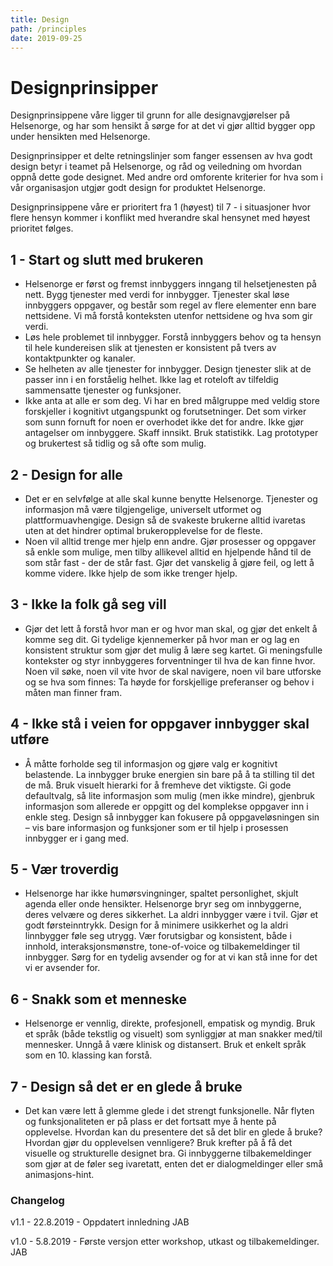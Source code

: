 ```yaml
---
title: Design
path: /principles
date: 2019-09-25
---
```


# Designprinsipper

<Preamble>
  Designprinsippene våre ligger til grunn for alle designavgjørelser på Helsenorge, og har som hensikt å sørge for at
  det vi gjør alltid bygger opp under hensikten med Helsenorge.
</Preamble>

Designprinsipper et delte retningslinjer som fanger essensen av hva godt design betyr i teamet på Helsenorge, og råd og veiledning om hvordan oppnå dette gode designet. Med andre ord omforente kriterier for hva som i vår organisasjon utgjør godt design for produktet Helsenorge.

Designprinsippene våre er prioritert fra 1 (høyest) til 7 - i situasjoner hvor flere hensyn kommer i konflikt med hverandre skal hensynet med høyest prioritet følges.

## 1 - Start og slutt med brukeren

- Helsenorge er først og fremst innbyggers inngang til helsetjenesten på nett. Bygg tjenester med verdi for innbygger. Tjenester skal løse innbyggers oppgaver, og består som regel av flere elementer enn bare nettsidene. Vi må forstå konteksten utenfor nettsidene og hva som gir verdi.
- Løs hele problemet til innbygger. Forstå innbyggers behov og ta hensyn til hele kundereisen slik at tjenesten er konsistent på tvers av kontaktpunkter og kanaler.
- Se helheten av alle tjenester for innbygger. Design tjenester slik at de passer inn i en forståelig helhet. Ikke lag et roteloft av tilfeldig sammensatte tjenester og funksjoner.
- Ikke anta at alle er som deg. Vi har en bred målgruppe med veldig store forskjeller i kognitivt utgangspunkt og forutsetninger. Det som virker som sunn fornuft for noen er overhodet ikke det for andre. Ikke gjør antagelser om innbyggere. Skaff innsikt. Bruk statistikk. Lag prototyper og brukertest så tidlig og så ofte som mulig.

## 2 - Design for alle

- Det er en selvfølge at alle skal kunne benytte Helsenorge. Tjenester og informasjon må være tilgjengelige, universelt utformet og plattformuavhengige. Design så de svakeste brukerne alltid ivaretas uten at det hindrer optimal brukeropplevelse for de fleste.
- Noen vil alltid trenge mer hjelp enn andre. Gjør prosesser og oppgaver så enkle som mulige, men tilby allikevel alltid en hjelpende hånd til de som står fast - der de står fast. Gjør det vanskelig å gjøre feil, og lett å komme videre. Ikke hjelp de som ikke trenger hjelp.

## 3 - Ikke la folk gå seg vill

- Gjør det lett å forstå hvor man er og hvor man skal, og gjør det enkelt å komme seg dit. Gi tydelige kjennemerker på hvor man er og lag en konsistent struktur som gjør det mulig å lære seg kartet. Gi meningsfulle kontekster og styr innbyggeres forventninger til hva de kan finne hvor. Noen vil søke, noen vil vite hvor de skal navigere, noen vil bare utforske og se hva som finnes: Ta høyde for forskjellige preferanser og behov i måten man finner fram.

## 4 - Ikke stå i veien for oppgaver innbygger skal utføre

- Å måtte forholde seg til informasjon og gjøre valg er kognitivt belastende. La innbygger bruke energien sin bare på å ta stilling til det de må. Bruk visuelt hierarki for å fremheve det viktigste. Gi gode defaultvalg, så lite informasjon som mulig (men ikke mindre), gjenbruk informasjon som allerede er oppgitt og del komplekse oppgaver inn i enkle steg. Design så innbygger kan fokusere på oppgaveløsningen sin – vis bare informasjon og funksjoner som er til hjelp i prosessen innbygger er i gang med.

## 5 - Vær troverdig

- Helsenorge har ikke humørsvingninger, spaltet personlighet, skjult agenda eller onde hensikter. Helsenorge bryr seg om innbyggerne, deres velvære og deres sikkerhet. La aldri innbygger være i tvil. Gjør et godt førsteinntrykk. Design for å minimere usikkerhet og la aldri linnbygger føle seg utrygg. Vær forutsigbar og konsistent, både i innhold, interaksjonsmønstre, tone-of-voice og tilbakemeldinger til innbygger. Sørg for en tydelig avsender og for at vi kan stå inne for det vi er avsender for.

## 6 - Snakk som et menneske

- Helsenorge er vennlig, direkte, profesjonell, empatisk og myndig. Bruk et språk (både tekstlig og visuelt) som synliggjør at man snakker med/til mennesker. Unngå å være klinisk og distansert. Bruk et enkelt språk som en 10. klassing kan forstå.

## 7 - Design så det er en glede å bruke

- Det kan være lett å glemme glede i det strengt funksjonelle. Når flyten og funksjonaliteten er på plass er det fortsatt mye å hente på opplevelse. Hvordan kan du presentere det så det blir en glede å bruke? Hvordan gjør du opplevelsen vennligere? Bruk krefter på å få det visuelle og strukturelle designet bra. Gi innbyggerne tilbakemeldinger som gjør at de føler seg ivaretatt, enten det er dialogmeldinger eller små animasjons-hint.

### Changelog

v1.1 - 22.8.2019 - Oppdatert innledning JAB

v1.0 - 5.8.2019 - Første versjon etter workshop, utkast og tilbakemeldinger. JAB
